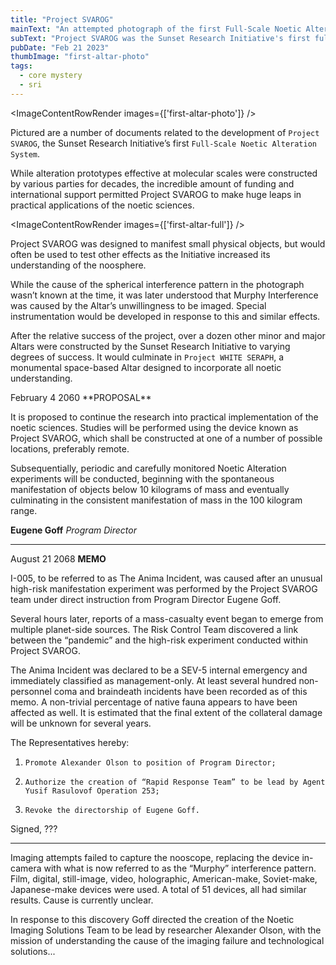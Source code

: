 ```yaml
---
title: "Project SVAROG"
mainText: "An attempted photograph of the first Full-Scale Noetic Alteration System (or Altar) constructed by a noetics research program."
subText: "Project SVAROG was the Sunset Research Initiative's first full Altar, focused on manifesting small objects."
pubDate: "Feb 21 2023"
thumbImage: "first-altar-photo"
tags:
  - core mystery
  - sri
---
```



<ImageContentRowRender 
  images={['first-altar-photo']}
/>

Pictured are a number of documents related to the development of `Project SVAROG`, the Sunset Research Initiative’s first `Full-Scale Noetic Alteration System`.

While alteration prototypes effective at molecular scales were constructed by various parties for decades, the incredible amount of funding and international support permitted Project SVAROG to make huge leaps in practical applications of the noetic sciences.

<ImageContentRowRender 
  images={['first-altar-full']}
/>

Project SVAROG was designed to manifest small physical objects, but would often be used to test other effects as the Initiative increased its understanding of the noosphere.

While the cause of the spherical interference pattern in the photograph wasn’t known at the time, it was later understood that Murphy Interference was caused by the Altar’s unwillingness to be imaged. Special instrumentation would be developed in response to this and similar effects.

After the relative success of the project, over a dozen other minor and major Altars were constructed by the Sunset Research Initiative to varying degrees of success. It would culminate in `Project WHITE SERAPH`, a monumental space-based Altar designed to incorporate all noetic understanding.

<QuoteContentRowRender author={AuthorCAN} transcription>
February 4 2060
**PROPOSAL**

It is proposed to continue the research into practical implementation of the noetic sciences. Studies will be performed using the device known as Project SVAROG, which shall be constructed at one of a number of possible locations, preferably remote.

Subsequentially, periodic and carefully monitored Noetic Alteration experiments will be conducted, beginning with the spontaneous manifestation of objects below 10 kilograms of mass and eventually culminating in the consistent manifestation of mass in the 100 kilogram range.

**Eugene Goff**
*Program Director*

---

August 21 2068
**MEMO**

I-005, to be referred to as The Anima Incident, was caused after an unusual high-risk manifestation experiment was performed by the Project SVAROG team under direct instruction from Program Director Eugene Goff. 

Several hours later, reports of a mass-casualty event began to emerge from multiple planet-side sources. The Risk Control Team discovered a link between the “pandemic” and the high-risk experiment conducted within Project SVAROG. 

The Anima Incident was declared to be a SEV-5 internal emergency and immediately classified as management-only. At least several hundred non-personnel coma and braindeath incidents have been recorded as of this memo. A non-trivial percentage of native fauna appears to have been affected as well. It is estimated that the final extent of the collateral damage will be unknown for several years.

The Representatives hereby:
1.     Promote Alexander Olson to position of Program Director;
2.     Authorize the creation of “Rapid Response Team” to be lead by Agent Yusif Rasulovof Operation 253;
3.     Revoke the directorship of Eugene Goff.

Signed,
???

---

Imaging attempts failed to capture the nooscope, replacing the device in-camera with what is now referred to as the “Murphy” interference pattern. Film, digital, still-image, video, holographic, American-make, Soviet-make, Japanese-make devices were used. A total of 51 devices, all had similar results. Cause is currently unclear.

In response to this discovery Goff directed the creation of the Noetic Imaging Solutions Team to be lead by researcher Alexander Olson, with the mission of understanding the cause of the imaging failure and technological solutions...
</QuoteContentRowRender>